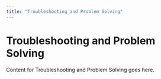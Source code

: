 ```yaml
--- 
title: "Troubleshooting and Problem Solving" 
--- 
```

# Troubleshooting and Problem Solving 
 
Content for Troubleshooting and Problem Solving goes here. 
